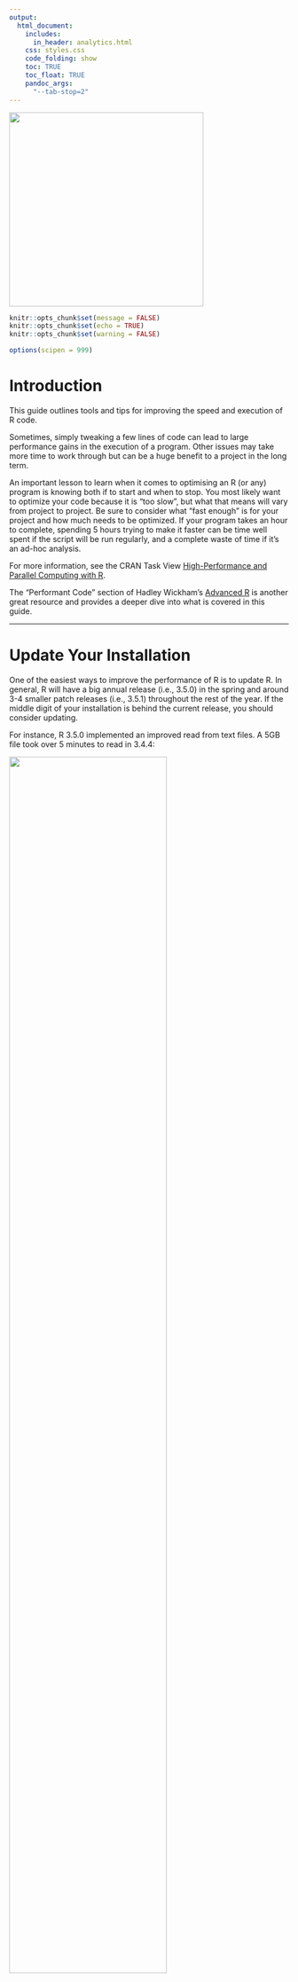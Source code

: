 ```yaml
---
output: 
  html_document:
    includes:
      in_header: analytics.html  	
    css: styles.css
    code_folding: show
    toc: TRUE
    toc_float: TRUE
    pandoc_args:
      "--tab-stop=2"
---
```


<link rel="stylesheet" href="//fonts.googleapis.com/css?family=Lato" />

::: {#header}
<img src="graphics-guide/www/images/urban-institute-logo.png" width="350"/>
:::

```r
knitr::opts_chunk$set(message = FALSE)
knitr::opts_chunk$set(echo = TRUE)
knitr::opts_chunk$set(warning = FALSE)

options(scipen = 999)
```

# Introduction

This guide outlines tools and tips for improving the speed and execution of R code.

Sometimes, simply tweaking a few lines of code can lead to large performance gains in the execution of a program. Other issues may take more time to work through but can be a huge benefit to a project in the long term.

An important lesson to learn when it comes to optimising an R (or any) program is knowing both if to start and when to stop. You most likely want to optimize your code because it is "too slow", but what that means will vary from project to project. Be sure to consider what "fast enough" is for your project and how much needs to be optimized. If your program takes an hour to complete, spending 5 hours trying to make it faster can be time well spent if the script will be run regularly, and a complete waste of time if it's an ad-hoc analysis.

For more information, see the CRAN Task View [High-Performance and Parallel Computing with R](https://CRAN.R-project.org/view=HighPerformanceComputing).

The "Performant Code" section of Hadley Wickham's [Advanced R](http://adv-r.had.co.nz/) is another great resource and provides a deeper dive into what is covered in this guide.

------------------------------------------------------------------------

# Update Your Installation

One of the easiest ways to improve the performance of R is to update R. In general, R will have a big annual release (i.e., 3.5.0) in the spring and around 3-4 smaller patch releases (i.e., 3.5.1) throughout the rest of the year. If the middle digit of your installation is behind the current release, you should consider updating.

For instance, R 3.5.0 implemented an improved read from text files. A 5GB file took over 5 minutes to read in 3.4.4:

![](optimization/images/data-load-3-4.png){width="75%"}

While 3.5.0 took less than half the time:

![](optimization/images/data-load-3-5.png){width="75%"}

To see what the R-core development team is up to, check out the [NEWS](https://cran.r-project.org/doc/manuals/r-devel/NEWS.html) file from the R project.

------------------------------------------------------------------------

# Profiling & Benchmarking

In order to efficiently optimize your code, you'll first need to know where it's running slowest. The `profvis` package provides a nice way of visualizing the execution time and memory useage of your program.

```r
library(profvis)
library(dplyr)

profvis({
	diamonds <- read.csv("optimization/data/diamonds.csv")

	diamonds_by_cut <- diamonds %>%
		group_by(cut) %>%
		summarise_if(is.numeric, mean)

	write.csv(diamonds_by_cut, file = "optimization/data/diamonds_by_cut.csv")

})

```

In this toy example it looks like the `read.csv` function is the bottleneck, so

work on optimizing that first.

Once you find the bottleneck that needs to be optimized, it can be useful to

benchmark different potential solutions. The `microbenchmark` package can help

you choose between different options. Continuing with the simple example with

the `diamonds` dataset, compare the base `read.csv` function with `read_csv`

from the `readr` package.

```r

library(microbenchmark)

microbenchmark(

   read.csv("optimization/data/diamonds.csv"),

   readr::read_csv("optimization/data/diamonds.csv")

)

```

In this case, `read_csv` is about twice as fast as the base R implementations.

# Parallel Computing

Often, time-intensive R code can be sped up by breaking the execution of

the job across additional cores of your computer. This is called parallel computing.

## Learn `lapply`/`purrr::map`

Learning the `lapply` (and variants) function from Base R or the `map` (and variants) function from the `purrr` package is the first step in learning to run R code in parallel. Once you understand how `lapply` and `map` work, running your code in parallel will be simple.

Say you have a vector of numbers and want to find the square root of each one

(ignore for now that `sqrt` is vectorized, which will be covered later).

You could write a for loop and iterate over each element of the vector:

```r

x <- c(1, 4, 9, 16)

out <- vector("list", length(x))

for (i in seq_along(x)) {

   out[[i]] <- sqrt(x[[i]])

}

unlist(out)

```

The `lapply` function essentially handles the overhead of constructing a for

loop for you. The syntax is:

```r

lapply(X, FUN, ...)

```

`lapply` will then take each element of `X` and apply the `FUN`ction to it.

Our simple example then becomes:

```r

x <- c(1, 4, 9, 16)

out <- lapply(x, sqrt)

unlist(out)

```

Those working within the `tidyverse` may use `map` from the `purrr` package equivalently:

```r

library(purrr)

x <- c(1, 4, 9, 16)

out <- map(x, sqrt)

unlist(out)

```

## Motivating Example

Once you are comfortable with `lapply` and/or `map`, running the same code in

parallel takes just an additional line of code.

For `lapply` users, the `future.apply` package contains an equivalent

`future_lapply` function. Just be sure to call `plan(multiprocess)` beforehand,

which will handle the back-end orchestration needed to run in parallel.

```r

# install.packages("future.apply")

library(future.apply)

plan(multiprocess)

out <- future_lapply(x, sqrt)

unlist(out)

```

For `purrr` users, the `furrr` (i.e., future purrr) package includes an

equivalent `future_map` function:

```r

# install.packages("furrr")

library(furrr)

plan(multiprocess)

y <- future_map(x, sqrt)

unlist(y)

```

How much faster did this simple example run in parallel?

```r

library(future.apply)

plan(multiprocess)

x <- c(1, 4, 9, 16)

microbenchmark::microbenchmark(

   sequential = lapply(x, sqrt),

   parallel = future_lapply(x, sqrt),

   unit = "s"

)

```

Parallelization was actually slower. In this case, the overhead of

setting the code to run in parallel far outweighed any performance gain. In

general, parallelization works well on long-running & compute intensive jobs.

## A (somewhat) More Complex Example

In this example we'll use the `diamonds` dataset from `ggplot2` and perform a

kmeans cluster. We'll use `lapply` to iterate the number of clusters from 2 to

5:

```r

df <- ggplot2::diamonds

df <- dplyr::select(df, -c(cut, color, clarity))

centers = 2:5

system.time(

   lapply(centers,

                function(x) kmeans(df, centers = x, nstart = 500)

                )

   )

```

A now running the same code in parallel:

```r

library(future.apply)

plan(multiprocess)

system.time(

   future_lapply(centers,

                               function(x) kmeans(df, centers = x, nstart = 500)

                               )

   )

```

While we didn't achieve perfect scaling, we still get a nice bump in execution

time.

## Additional Packages

For the sake of ease and brevity, this guide focused on the `futures` framework

for parallelization. However, you should be aware that there are a number of

other ways to parallelize your code.

### The `parallel` Package

The `parallel` package is included in your base R installation. It includes

analogues of the various `apply` functions:

-   `parLapply`

-   `mclapply` - not available on Windows

These functions generally require more setup, especially on Windows machines.

### The `doParallel` Package

The `doParallel` package builds off of `parallel` and is

useful for code that uses for loops instead of `lapply`. Like the parallel

package, it generally requires more setup, especially on Windows machines.

### Machine Learning - `caret`

For those running machine learning models, the `caret` package can easily

leverage `doParallel` to speed up the execution of multiple models. Lifting

the example from the package documentation:

```r

library(doParallel)

cl <- makePSOCKcluster(5) # number of cores to use

registerDoParallel(cl)

## All subsequent models are then run in parallel

model <- train(y ~ ., data = training, method = "rf")

## When you are done:

stopCluster(cl)

```

Be sure to check out the full

[documentation](http://topepo.github.io/caret/parallel-processing.html)

for more detail.

------------------------------------------------------------------------

# Big Data

As data collection and storage becomes easier and cheaper, it is relatively

simple to obtain relatively large data files. An important point to keep in

mind is that the size of your data will generally expand when it is read

from a storage device into R. A general rule of thumb is that a file will take

somewhere around 3-4 times more space in memory than it does on disk.

For instance, compare the size of the `iris` data set when it is saved as a

.csv file locally vs the size of the object when it is read in to an R session:

```r

file.size("optimization/data/iris.csv") / 1000

df <- readr::read_csv("optimization/data/iris.csv")

pryr::object_size(df)

```

This means that on a standard Urban Institute desktop, you may have issues

reading in files that are larger than 4 GB.

## Object Size

The type of your data can have a big impact on the size of your data frame

when you are dealing with larger files. There are four main types of atomic

vectors in R:

1.  `logical`

2.  `integer`

3.  `double` (also called `numeric`)

4.  `character`

## Each of these data types occupies a different amount of space in memory

`logical` and `integer` vectors use 4 bytes per element, while a `double` will

occupy 8 bytes. R uses a global string pool, so `character` vectors are hard

to estimate, but will generally take up more space for element.

Consider the following example:

```r

x <- 1:100

pryr::object_size(x)

pryr::object_size(as.double(x))

pryr::object_size(as.character(x))

```

An incorrect data type can easily cost you a lot of space in memory, especially

at scale. This often happens when reading data from a text or csv file - data

may have a format such as `c(1.0, 2.0, 3.0)` and will be read in as a `numeric`

column, when `integer` is more appropriate and compact.

You may also be familiar with `factor` variables within R. Essentially a

`factor` will represent your data as integers, and map them back to their

character representation. This can save memory when you have a compact and

unique level of factors:

```r

x <- sample(letters, 10000, replace = TRUE)

pryr::object_size(as.character(x))

pryr::object_size(as.factor(x))

```

However if each element is unique, or if there is not a lot of overlap among

elements, than the overhead will make a factor larger than its character

representation:

```r

pryr::object_size(as.factor(letters))

pryr::object_size(as.character(letters))

```

## Cloud Computing

Sometimes, you will have data that are simply too large to ever fit on your

local desktop machine. If that is the case, then the Elastic Cloud Computing

Environment from the Office of Technology and Data Science can provide you with

easy access to powerful analytic tools for computationally intensive project.

The Elastic Cloud Computing Environment allows researchers to quickly spin-up

an Amazon Web Services (AWS) Elastic Cloud Compute (EC2) instance. These

instances offer increased memory to read in large datasets, along with

additional CPUs to provide the ability to process data in parallel at an

impressive scale.

| Instance \| CPU \| Memory (GB) \|

\|----------\|-----\|--------\|

| Desktop \| 8 \| 16 \|

| c5.4xlarge \| 16 \| 32 \|

| c5.9xlarge \| 36 \| 72 \|

| c5.18xlarge \| 72 \| 144 \|

| x1e.8xlarge \| 32 \| 976 \|

| x1e.16xlarge \| 64 \| 1952 \|

Feel free to contact Erika Tyagi (etyagi\@urban.org) if this would be useful

for your project.

------------------------------------------------------------------------

# Common Pitfalls

## For Loops and Vector Allocation

A refrain you will often hear is that for loops in R are slow and need to be

avoided at all costs. This is not true! Rather, an improperly constructed loop

in R can bring the execution of your program to a near standstill.

A common for loop structure may look something like:

```r

x <- 1:100

out <- c()

for (i in x) {

   out <- c(out, sqrt(x))

   }

```

The bottleneck in this loop is with the allocation of the vector `out`. Every

time we iterate over an item in `x` and append it to `out`, R makes a copy

of all the items already in `out`. As the size of the loop grows, your code

will take longer and longer to run.

A better practice is to pre-allocate `out` to be the correct length, and then

insert the results as the loop runs.

```r

x <- 1:100

out <- rep(NA, length(x))

for (i in seq_along(x)) {

       out[i] <- sqrt(x[i])

}

```

A quick benchmark shows how much more efficient a loop with a pre-allocated

results vector is:

```r

bad_loop <- function(x) {

   out <- c()

   for (i in x) {

       out <- c(out, sqrt(x))

   }

}

good_loop <- function(x) {

   out <- rep(NA, length(x))

   for (i in seq_along(x)) {

       out[i] <- sqrt(x[i])

   }

}

x <- 1:100

microbenchmark::microbenchmark(

   bad_loop(x),

   good_loop(x)

)

```

And note how performance of the "bad" loop degrades as the loop size grows.

```r

y <- 1:250

microbenchmark::microbenchmark(

   bad_loop(y),

   good_loop(y)

)

```

## Vectorized Functions

Many functions in R are vectorized, meaning they can accept an entire vector

(and not just a single value) as input. The `sqrt` function from the

prior examples is one:

```r

x <- c(1, 4, 9, 16)

sqrt(x)

```

This removes the need to use `lapply` or a for loop. Vectorized functions in

R are generally written in a compiled language like C, C++, or FORTRAN, which

makes their implementation faster.

```r

x <- 1:100

microbenchmark::microbenchmark(

   lapply(x, sqrt),

   sqrt(x)

)

```
